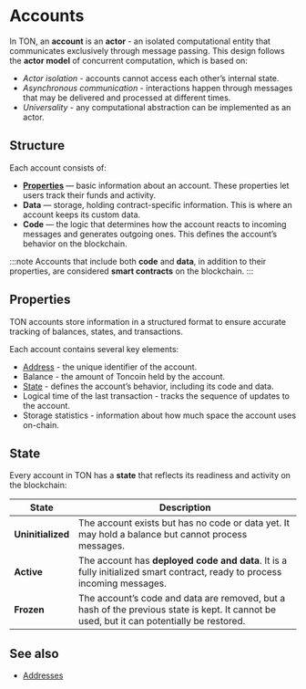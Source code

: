
# Accounts

In TON, an **account** is an **actor** - an isolated computational entity that communicates exclusively through message passing. This design follows the **actor model** of concurrent computation, which is based on:
- *Actor isolation* - accounts cannot access each other’s internal state.
- *Asynchronous communication* - interactions happen through messages that may be delivered and processed at different times.
- *Universality* - any computational abstraction can be implemented as an actor.

## Structure
Each account consists of:
- **[Properties](#properties)** — basic information about an account. These properties let users track their funds and activity.
- **Data** — storage, holding contract-specific information. This is where an account keeps its custom data.
- **Code** — the logic that determines how the account reacts to incoming messages and generates outgoing ones. This defines the account’s behavior on the blockchain.

:::note
Accounts that include both **code** and **data**, in addition to their properties, are considered **smart contracts** on the blockchain.
:::

## Properties

TON accounts store information in a structured format to ensure accurate tracking of balances, states, and transactions.

Each account contains several key elements:
- [Address](/v3/concepts/dive-into-ton/ton-blockchain/smart-contract-addresses) - the unique identifier of the account.
- Balance - the amount of Toncoin held by the account.
- [State](#state) - defines the account’s behavior, including its code and data.
- Logical time of the last transaction - tracks the sequence of updates to the account.
- Storage statistics - information about how much space the account uses on-chain.

## State

Every account in TON has a **state** that reflects its readiness and activity on the blockchain:

| State     | Description                                                                                                                                 |
| ---------- |---------------------------------------------------------------------------------------------------------------------------------------------|
| **Uninitialized** | The account exists but has no code or data yet. It may hold a balance but cannot process messages.                                          |
| **Active** | The account has **deployed code and data**. It is a fully initialized smart contract, ready to process incoming messages.       |
| **Frozen** | The account’s code and data are removed, but a hash of the previous state is kept. It cannot be used, but it can potentially be restored.      |

## See also
- [Addresses](/v3/concepts/dive-into-ton/ton-blockchain/addresses)

<Feedback />
